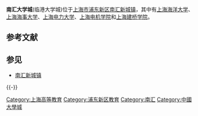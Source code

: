 '''南汇大学城'''(临港大学城)位于[[上海市|上海市]][[浦东新区|浦东新区]][[南汇新城镇|南汇新城镇]]，其中有[[上海海洋大学|上海海洋大学]]、[[上海海事大学|上海海事大学]]、[[上海电力大学|上海电力大学]]、[[上海电机学院|上海电机学院]]和[[上海建桥学院|上海建桥学院]]。

== 参考文献 ==
{{Reflist}}

== 参见 ==
{{Portal box|上海|大学}}
* [[南汇新城镇|南汇新城镇]]

{{-}}
{{中國大學城}}

[[Category:上海高等教育|Category:上海高等教育]]
[[Category:浦东新区教育|Category:浦东新区教育]]
[[Category:南汇|Category:南汇]]
[[Category:中國大學城|Category:中國大學城]]

{{SH-stub}}